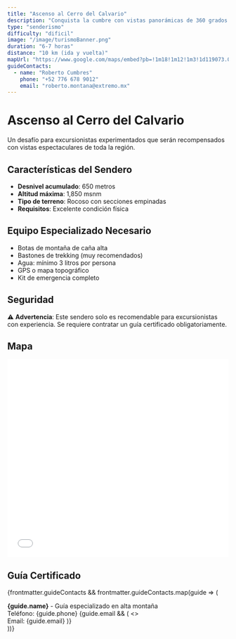 ```yaml
---
title: "Ascenso al Cerro del Calvario"
description: "Conquista la cumbre con vistas panorámicas de 360 grados de Huauchinango y la Sierra"
type: "senderismo"
difficulty: "dificil"
image: "/image/turismoBanner.png"
duration: "6-7 horas"
distance: "10 km (ida y vuelta)"
mapUrl: "https://www.google.com/maps/embed?pb=!1m18!1m12!1m3!1d119073.00000000001!2d-98.05!3d20.18!2m3!1f0!2f0!3f0!3m2!1i1024!2i768!4f13.1!3m3!1m2!1s0x85d1a8e00000000%3A0x0!2sHuauchinango!5e0!3m2!1ses!2smx!4v1234567890"
guideContacts:
  - name: "Roberto Cumbres"
    phone: "+52 776 678 9012"
    email: "roberto.montana@extremo.mx"
---
```


# Ascenso al Cerro del Calvario

Un desafío para excursionistas experimentados que serán recompensados con vistas espectaculares de toda la región.

## Características del Sendero

- **Desnivel acumulado**: 650 metros
- **Altitud máxima**: 1,850 msnm
- **Tipo de terreno**: Rocoso con secciones empinadas
- **Requisitos**: Excelente condición física

## Equipo Especializado Necesario

- Botas de montaña de caña alta
- Bastones de trekking (muy recomendados)
- Agua: mínimo 3 litros por persona
- GPS o mapa topográfico
- Kit de emergencia completo

## Seguridad

⚠️ **Advertencia**: Este sendero solo es recomendable para excursionistas con experiencia. Se requiere contratar un guía certificado obligatoriamente.

## Mapa

<iframe 
  src={frontmatter.mapUrl}
  width="100%"
  height="450"
  style="border:0;"
  allowfullscreen=""
  loading="lazy">
</iframe>

## Guía Certificado

{frontmatter.guideContacts && frontmatter.guideContacts.map(guide => (
  <div key={guide.name}>
    <strong>{guide.name}</strong> - Guía especializado en alta montaña
    <br />
    Teléfono: {guide.phone}
    {guide.email && (
      <>
        <br />
        Email: {guide.email}
      </>
    )}
  </div>
))}

